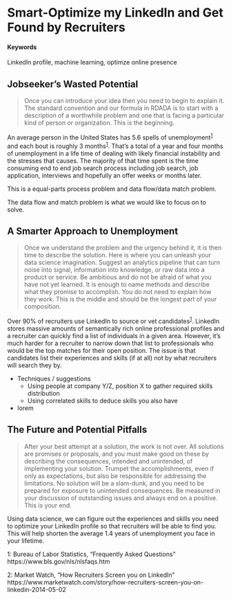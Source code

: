 # Smart-Optimize my LinkedIn and Get Found by Recruiters {#smarter-jobseeking}

#### Keywords {-}

LinkedIn profile, machine learning, optimze online presence

## Jobseeker's Wasted Potential

> Once you can introduce your idea then you need to begin to explain it. The standard convention and our formula in RDADA is to start with a description of a worthwhile problem and one that is facing a particular kind of person or organization. This is the beginning.

An average person in the United States has 5.6 spells of unemployment<sup>[1](#footnote1)</sup> and each bout is roughly 3 months<sup>[1](#footnote1)</sup>. That's a total of a year and four months of unemployment in a life time of dealing with likely financial instability and the stresses that causes. The majority of that time spent is the time consuming end to end job search process including job search, job application, interviews and hopefully an offer weeks or months later. 

This is a equal-parts process problem and data flow/data match problem. 

<!--- add something about process problem has solutions with internet (e-apply) speeding up paper applications --->

The data flow and match problem is what we would like to focus on to solve.

## A Smarter Approach to Unemployment

> Once we understand the problem and the urgency behind it, it is then time to describe the solution. Here is where you can unleash your data science imagination. Suggest an analytics pipeline that can turn noise into signal, information into knowledge, or raw data into a product or service. Be ambitious and do not be afraid of what you have not yet learned. It is enough to name methods and describe what they promise to accomplish. You do not need to explain how they work. This is the middle and should be the longest part of your composition.

Over 90% of recruiters use LinkedIn to source or vet candidates<sup>[1](#footnote2)</sup>. LinkedIn stores massive amounts of semantically rich online professional profiles and a recruiter can quickly find a list of individuals in a given area. However, it's much harder for a recruiter to narrow down that list to professionals who would be the top matches for their open position. The issue is that candidates list their experiences and skills (if at all) not by what recruiters will search they by.

<!--- add something about data science helping here --->

* Techniques / suggestions
  * Using people at company Y/Z, position X to gather required skills distribution
  * Using correlated skills to deduce skills you also have
* lorem

## The Future and Potential Pitfalls 

> After your best attempt at a solution, the work is not over. All solutions are promises or proposals, and you must make good on these by describing the consequences, intended and unintended, of implementing your solution. Trumpet the accomplishments, even if only as expectations, but also be responsible for addressing the limitations. No solution will be a slam-dunk, and you need to be prepared for exposure to unintended consequences. Be measured in your discussion of outstanding issues and always end on a positive. This is your end.

Using data science, we can figure out the experiences and skills you need to optimize your LinkedIn profile so that recruiters will be able to find you. This will help shorten the average 1.4 years of unemployment you face in your lifetime.

<!--- clearly needs a rework --->


<a name="footnote1">1</a>: Bureau of Labor Statistics, "Frequently Asked Questions" https://www.bls.gov/nls/nlsfaqs.htm

<a name="footnote2">2</a>: Market Watch, "How Recruiters Screen you on LinkedIn" https://www.marketwatch.com/story/how-recruiters-screen-you-on-linkedin-2014-05-02



